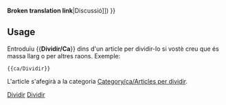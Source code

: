 <noinclude>'''Broken translation link'''{{en/-}}</noinclude>{{ca/Metacaixa d'avís| tipus  = moure
| imatge= Split.png
| text  = <strong>Dividir</strong><br>S'ha suggerit que aquesta pàgina es divideixi en diverses pàgines. ([[Main/en/{{{discussió|{{TALKPAGENAME}}}}}|Discussió]])
}}<includeonly>{{{1|[[Category:ca/Articles per dividir]]}}}</includeonly><noinclude>

==Usage==
Entroduïu <nowiki>{{</nowiki>'''Dividir/Ca'''<nowiki>}}</nowiki> dins d'un article per dividir-lo si vostè creu que és massa llarg o per altres raons. Exemple: 
<pre>{{ca/Dividir}}</pre>
L'article s'afegirà a la categoria [[Category/ca/Articles per dividir]].

[[Category:ca/Plantilles|Dividir]][[Category:ca/Caixes de missatges|Dividir]]</noinclude>